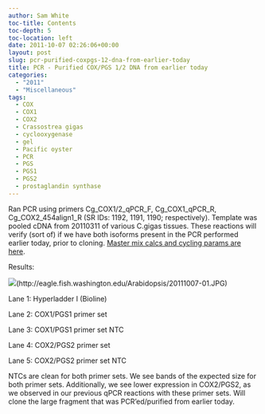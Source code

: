 ```yaml
---
author: Sam White
toc-title: Contents
toc-depth: 5
toc-location: left
date: 2011-10-07 02:26:06+00:00
layout: post
slug: pcr-purified-coxpgs-12-dna-from-earlier-today
title: PCR - Purified COX/PGS 1/2 DNA from earlier today
categories:
  - "2011"
  - "Miscellaneous"
tags:
  - COX
  - COX1
  - COX2
  - Crassostrea gigas
  - cyclooxygenase
  - gel
  - Pacific oyster
  - PCR
  - PGS
  - PGS1
  - PGS2
  - prostaglandin synthase
---
```


Ran PCR using primers Cg_COX1/2_qPCR_F, Cg_COX1_qPCR_R, Cg_COX2_454align1_R (SR IDs: 1192, 1191, 1190; respectively). Template was pooled cDNA from 20110311 of various C.gigas tissues. These reactions will verify (sort of) if we have both isoforms present in the PCR performed earlier today, prior to cloning. [Master mix calcs and cycling params are here](https://eagle.fish.washington.edu/Arabidopsis/20111006-03.jpg).

Results:

![](https://eagle.fish.washington.edu/Arabidopsis/20111007-01.JPG)(http://eagle.fish.washington.edu/Arabidopsis/20111007-01.JPG)

Lane 1: Hyperladder I (Bioline)

Lane 2: COX1/PGS1 primer set

Lane 3: COX1/PGS1 primer set NTC

Lane 4: COX2/PGS2 primer set

Lane 5: COX2/PGS2 primer set NTC

NTCs are clean for both primer sets. We see bands of the expected size for both primer sets. Additionally, we see lower expression in COX2/PGS2, as we observed in our previous qPCR reactions with these primer sets. Will clone the large fragment that was PCR'ed/purified from earlier today.
